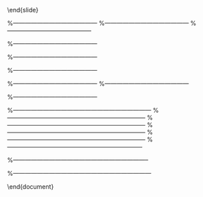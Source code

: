 


\begin{itemize}
\item Today's Class will look at some important significance tests
\item Previously we have seen the test for slope and intercept estimates implemented using the ``summary()" command.
\item We have also seen a significance test for Pearson's Correlation coefficient.
\end{itemize}

\end{slide}

\begin{slide}{Today's Class}

\begin{itemize}
\item Inference tests .
\begin{itemize}
\item Kolmogorov Smirnov (K-S) test.
\item Grubbs Test
\item Anderson Darling Test
\item Shapiro Wilk Test
\item Chi Square test.
\end{itemize}
\item I will do the most important test, the ``t - test", in the next class.
\end{itemize}

\end{slide}


%------------------------------------------
\begin{slide}{K-S test: one sample test}

\begin{itemize}
\item One sample test - tests whether or not a data set comes from a specified distribution.
\item The distribution is specified in the argument, by passing as an argument the name of a function associated with that distribution, but not the quantile function.
\item To specify the normal distribution use either ``prnorm",``dnorm" or ``rnorm", but not ``qnorm".
\item The null hypothesis is that the data set is normally distributed (or other specified distribution).
\item The alternative is that it is not normally distributed.
\item The mean and standard deviation must be specified, to distinguish from the standard normal distribution.

\end{itemize}
\end{slide}
%------------------------------------------
\begin{slide}{K-S test: one sample test}
Generate two random sets of data values: x and y.
\begin{verbatim}
> ks.test(x,"rnorm", mean(x),sd(x))

        One-sample Kolmogorov-Smirnov test

data:  x
D = 0.143, p-value = 0.938
alternative hypothesis: two-sided

\end{verbatim}

The p-value is very high, greater than 1\%. We fail to reject the null. The data is indeed normally distributed.

\end{slide}
%------------------------------------------
\begin{slide}{K-S test: two sample test}

\begin{itemize}
\item Two sample test - tests whether or not two data sets come from the same distribution.
\item The null is that they do come from the same distribution. The alternative is that they don't.
\end{itemize}

\begin{verbatim}
> ks.test(x,y)

        Two-sample Kolmogorov-Smirnov test

data:  x and y
D = 0.25, p-value = 0.869
alternative hypothesis: two-sided
\end{verbatim}
Again a high p-value. We can conclude that they do come from the same distribution.
\end{slide}

%------------------------------------------

\begin{slide}{Other Inference tests}

The nortest package includes common tests for normality of distribution. Similarly the outliers package contains well known inference tests for outliers.

\begin{itemize}
\item Grubbs test for outliers [outliers].
\item Dixon Test for outliers [outliers].
\item Anderson Darling test for normality [nortest].
\end{itemize}
 A boxplot is useful in conjunction with such tests.
\end{slide}


%------------------------------------------

\begin{slide}{Grubbs test}
\begin{verbatim}

> library(outliers)
> grubbs.test(x)
        Grubbs test for one outlier
data:  x
G = 2.4180, U = 0.4202, p-value = 0.02405
alternative hypothesis:
    lowest value 3.51 is an outlier
\end{verbatim}
\end{slide}
%------------------------------------------

\begin{slide}{Grubbs test: conclusion}
\begin{itemize}
\item The null hypothesis is that lowest value (highest in other cases) is not an outlier.
\item The alternative hypothesis that it is an outlier.
\item The p-value (0.02405) is less than 5\% (usual value for $\alpha$).
\item Therefore we reject the null hypothesis.
\item Lowest value is an outlier.
\end{itemize}
\end{slide}
%------------------------------------------
\begin{slide}{Anderson-Darling normality test}
\begin{verbatim}
> ad.test(x)

        Anderson-Darling normality test

data:  x
A = 0.3859, p-value = 0.3325
\end{verbatim}
\end{slide}

%------------------------------------------
\begin{slide}{The Shapiro Wilk normality test}
The Shapiro Wilk is another commonly used procedure used to test normality.
Again, the null hypothesis is that the data set is normally distributed.
\begin{verbatim}
> x=rnorm(40)
> shapiro.test(x)

        Shapiro-Wilk normality test

data:  x
W = 0.9601, p-value = 0.1689
\end{verbatim}
Here, the P-value is greater than 1\%. We fail to reject the null hypothesis.
\end{slide}
%------------------------------------------

\begin{slide}{A-D test: conclusion}
\begin{itemize}
\item The null hypothesis is that data set is normally distributed.
\item The alternative hypothesis is that it is not normally distributed.
\item The p-value (0.3325) is greater than than 1\%.
\item Therefore we fail to reject the null hypothesis.
\end{itemize}
\end{slide}

%---------------------------------------------------------------------
\begin{slide}{Chi Square test}

Chi Square test are used when one wants to check whether a sample comes from some type of population,
or when one wants to check that two samples are from the same population.

\begin{itemize}
\item Goodness of fit tests.
\item Testing for association in contingency tables.
\end{itemize}

The $R$ command for chi squared tests is chisq.test().
\end{slide}


%---------------------------------------------------------------------
\begin{slide}{Chi-Square test}
\begin{itemize}
\item Goodness of fit test is used to test whether a sample comes from a specified distribution.
\item The sample is univariate.
\item $R$ assumes a null hypothesis that each outcome is equally likely ( uniformly distributed).
\item chisq.test(x)
\item Can specify the distribution of expected values under the null hypothesis for other cases using the `p' parameter.
\item chisq.test(x,p)
\end{itemize}
\end{slide}
%---------------------------------------------------------------------
\begin{slide}{Chi Square}
\begin{itemize}
\item Example: In an experiment of 100 trials, the number of times that each of the four possible outcomes
occured was recorded.\\
\begin{tabular}{|c|c|c|c|c|}
\hline
  Event & A & B & C & D \\\hline
  Outcomes & 59 & 20 & 11 & 10 \\
  \hline
\end{tabular}

\item It was presupposed that each outcome was equally likely \\(i.e. The null hypothesis is $H_{0} : P_{A} = P_{B} = P_{C} = P_{D}$.)\\
\begin{tabular}{|c|c|c|c|c|}
\hline
  Event & A & B & C & D \\\hline
  Expected & 25 & 25 & 25 & 25 \\
  \hline
\end{tabular}
\item Under the null hypothesis, any deviations from the expected values are attributable to random error.

\end{itemize}
\end{slide}
%---------------------------------------------------------------------
\begin{slide}{Chi Square tests}


\begin{verbatim}
> chisq.test(c(59,20,11,10))

Chi-squared test for given probabilities

data:  c(59, 20, 11, 10)
X-squared = 64.08, df = 3,
p-value = 7.891e-14
\end{verbatim}

The p-value indicates that we should reject the hypothesis that there is an equal likely outcomes.

\end{slide}
%---------------------------------------------------------------------
\begin{slide}{Chi Square test}
\begin{itemize}
\item If you do not want equal proportions, you need to give a set of
proportions for each cell (using the `p' parameter).
\item Genetic theory predicts that certain fruit flies
will fall into four categories in proportions 9:3:3:1.
\item Data showed counts of 59, 20, 11 and 10.
\end{itemize}
\begin{verbatim}
> chisq.test(c(59,20,11,10),
 p=c(9/16,3/16,3/16,1/16))

Chi-squared test for given probabilities

data:  c(59, 20, 11, 10)
X-squared = 5.6711, df = 3, p-value = 0.1288
\end{verbatim}
\end{slide}
\begin{slide}{Chi Square test}
\begin{itemize}
\item We would not reject the theoretical hypothesis with these data.
\item Deviations from expected values are attributed to random error.
\end{itemize}
\end{slide}

%--------------------------------------------------------------------
\begin{slide}{Contingency Tables}

\begin{itemize}
\item We also use the Chi square test for testing association in two way
contingency tables.
\item Contingency tables: Outcomes are categorized into rows and columns.
\item This can be used to test the differences between several groups.
\item The null hypothesis is that there is not differences between the groups.
\item The alternative is that there is difference between the groups.
\item Independence or association?
\end{itemize}

\end{slide}


%--------------------------------------------------------------------

\begin{slide}{Chi Square: Contingency table}

Example: Test the association between smoking and exercise.

\begin{verbatim}
> library(MASS)     # load the MASS package
> tbl = table(survey$Smoke, survey$Exer)
> tbl               # the contingency table

        Freq None Some
  Heavy    7    1    3
  Never   87   18   84
  Occas   12    3    4
  Regul    9    1    7


\end{verbatim}
\end{slide}

\begin{slide}{Chi Square: Contingency table}
Test the hypothesis whether the students smoking habit is independent of their exercise level at .05 significance level.
\begin{verbatim}
> chisq.test(tbl)

Pearson's Chi-squared test

data:  tbl
X-squared = 5.4885, df = 6, p-value = 0.4828

Warning message:
In chisq.test(tbl) : Chi-squared
approximation may be incorrect

\end{verbatim}
\end{slide}



%---------------------------------------------------------------------
\begin{slide}{Chi Square: Contingency table}
\begin{itemize}
\item We have applied the chisq.test() function to the contingency table tbl, and found the p-value to be 0.4828.
\item We fail to reject the null hypothesis.


\item The warning message found in the solution above is due to the small cell values in the contingency table. \item To avoid such warning, we could combine the second and third columns of tbl.
\end{itemize}
\end{slide}
\end{document}

